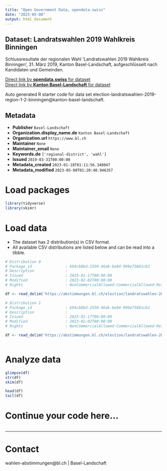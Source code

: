 ```yaml
---
title: "Open Government Data, opendata.swiss"
date: "2023-05-08"
output: html_document
---
```


## Dataset: Landratswahlen 2019 Wahlkreis Binningen

Schlussresultate der regionalen Wahl 'Landratswahlen 2019 Wahlkreis Binningen', 31. März 2019, Kanton Basel-Landschaft, aufgeschlüsselt nach Kandidaten und Gemeinden.

[Direct link by **opendata.swiss** for dataset](https://opendata.swiss/de/dataset/landratswahlen-2019-wahlkreis-binningen)<br>
[Direct link by **Kanton Basel-Landschaft** for dataset](https://abstimmungen.bl.ch/election/landratswahlen-2019-region-1-2-binningen/data)

Auto generated R starter code for data set election-landratswahlen-2019-region-1-2-binningen@kanton-basel-landschaft.

## Metadata

- **Publisher** `Basel-Landschaft`
- **Organization.display_name.de** `Kanton Basel-Landschaft`
- **Organization.url** `https://www.bl.ch`
- **Maintainer** `None`
- **Maintainer_email** `None`
- **Keywords.de** `['regional-district', 'wahl']`
- **Issued** `2019-03-31T00:00:00`
- **Metadata_created** `2023-01-18T01:11:56.348047`
- **Metadata_modified** `2023-05-08T01:20:40.946357`


# Load packages

```r

library(tidyverse)
library(skimr)

```

# Load data

-   The dataset has 2 distribution(s) in CSV format.
-   All available CSV distributions are listed below and can be read into a tibble.

```r

# Distribution 0
# Package_id               : b94cb8bd-2550-46ab-be84-999e75881cb2
# Description              : 
# Issued                   : 2023-01-17T00:00:00
# Modified                 : 2023-02-02T00:00:00
# Rights                   : NonCommercialAllowed-CommercialAllowed-ReferenceRequired

df <- read_delim('https://abstimmungen.bl.ch/election/landratswahlen-2019-region-1-2-binningen/data-csv')

# Distribution 1
# Package_id               : b94cb8bd-2550-46ab-be84-999e75881cb2
# Description              : 
# Issued                   : 2023-01-17T00:00:00
# Modified                 : 2023-02-02T00:00:00
# Rights                   : NonCommercialAllowed-CommercialAllowed-ReferenceRequired

df <- read_delim('https://abstimmungen.bl.ch/election/landratswahlen-2019-region-1-2-binningen/data-parties-csv')



```

# Analyze data

```r

glimpse(df)
str(df)
skim(df)

head(df)
tail(df)

```

# Continue your code here...

```r

```

------------------------------------------------------------------------

# Contact

wahlen-abstimmungen@bl.ch | Basel-Landschaft
